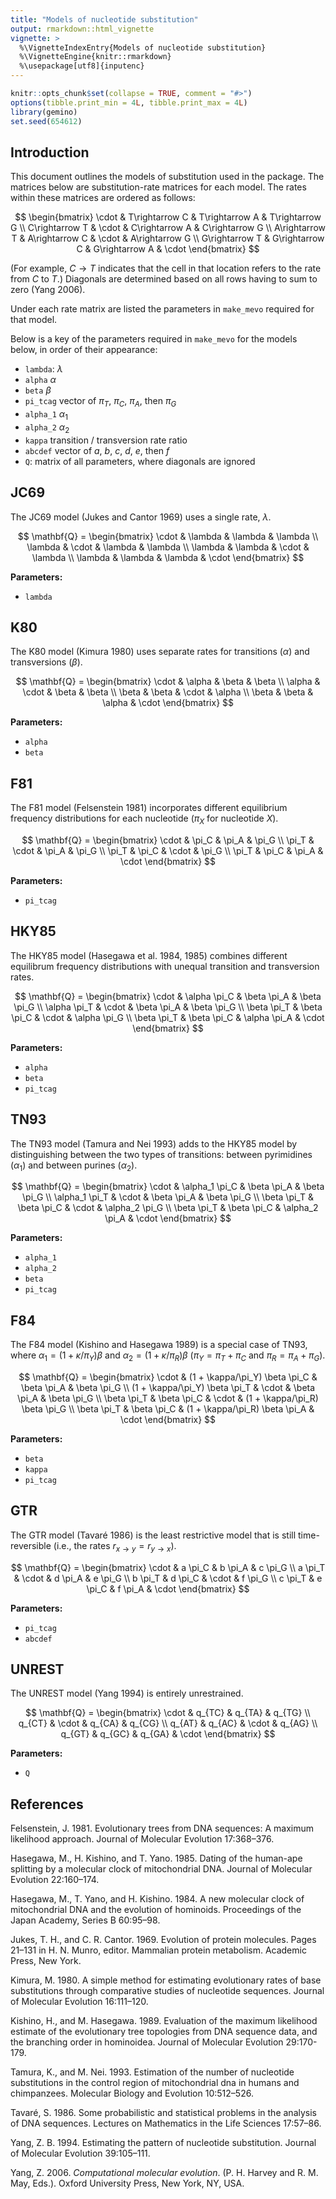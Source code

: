 ```yaml
---
title: "Models of nucleotide substitution"
output: rmarkdown::html_vignette
vignette: >
  %\VignetteIndexEntry{Models of nucleotide substitution}
  %\VignetteEngine{knitr::rmarkdown}
  %\usepackage[utf8]{inputenc}
---
```


```r
knitr::opts_chunk$set(collapse = TRUE, comment = "#>")
options(tibble.print_min = 4L, tibble.print_max = 4L)
library(gemino)
set.seed(654612)
```


## Introduction

This document outlines the models of substitution used in the package.
The matrices below are substitution-rate matrices for each model.
The rates within these matrices are ordered as follows:

$$
\begin{bmatrix}
    \cdot           & T\rightarrow C    & T\rightarrow A    & T\rightarrow G    \\
    C\rightarrow T  & \cdot             & C\rightarrow A    & C\rightarrow G    \\
    A\rightarrow T  & A\rightarrow C    & \cdot             & A\rightarrow G    \\
    G\rightarrow T  & G\rightarrow C    & G\rightarrow A    & \cdot
\end{bmatrix}
$$

(For example, $C \rightarrow T$ indicates that the cell in that location refers to
the rate from $C$ to $T$.)
Diagonals are determined based on all rows having to sum to zero (Yang 2006).

Under each rate matrix are listed the parameters in `make_mevo` required for that model.

Below is a key of the parameters required in `make_mevo` for the models below,
in order of their appearance:

* `lambda`: $\lambda$
* `alpha` $\alpha$
* `beta` $\beta$
* `pi_tcag` vector of $\pi_T$, $\pi_C$, $\pi_A$, then $\pi_G$
* `alpha_1` $\alpha_1$
* `alpha_2` $\alpha_2$
* `kappa` transition / transversion rate ratio
* `abcdef` vector of $a$, $b$, $c$, $d$, $e$, then $f$
* `Q`: matrix of all parameters, where diagonals are ignored





## JC69


The JC69 model (Jukes and Cantor 1969) uses a single rate, $\lambda$.


$$
\mathbf{Q} = 
\begin{bmatrix}
\cdot   & \lambda   & \lambda   & \lambda \\
\lambda & \cdot     & \lambda   & \lambda \\
\lambda & \lambda   & \cdot     & \lambda \\
\lambda & \lambda   & \lambda   & \cdot
\end{bmatrix}
$$


__Parameters\:__

* `lambda`


## K80

The K80 model (Kimura 1980) uses separate rates for transitions ($\alpha$)
and transversions ($\beta$).

$$
\mathbf{Q} = 
\begin{bmatrix}
\cdot   & \alpha    & \beta     & \beta     \\
\alpha  & \cdot     & \beta     & \beta     \\
\beta   & \beta     & \cdot     & \alpha    \\
\beta   & \beta     & \alpha    & \cdot
\end{bmatrix}
$$


__Parameters\:__

* `alpha`
* `beta`


## F81

The F81 model (Felsenstein 1981) incorporates different equilibrium frequency
distributions for each nucleotide ($\pi_X$ for nucleotide $X$).

$$
\mathbf{Q} = 
\begin{bmatrix}
\cdot   & \pi_C & \pi_A & \pi_G \\
\pi_T   & \cdot & \pi_A & \pi_G \\
\pi_T   & \pi_C & \cdot & \pi_G \\
\pi_T   & \pi_C & \pi_A & \cdot
\end{bmatrix}
$$

__Parameters\:__

* `pi_tcag`


## HKY85

The HKY85 model (Hasegawa et al. 1984, 1985) combines different equilibrum frequency
distributions with unequal transition and transversion rates.

$$
\mathbf{Q} = 
\begin{bmatrix}
\cdot           & \alpha \pi_C  & \beta \pi_A   & \beta \pi_G   \\
\alpha \pi_T    & \cdot         & \beta \pi_A   & \beta \pi_G   \\
\beta \pi_T     & \beta \pi_C   & \cdot         & \alpha \pi_G  \\
\beta \pi_T     & \beta \pi_C   & \alpha \pi_A  & \cdot
\end{bmatrix}
$$

__Parameters\:__

* `alpha`
* `beta`
* `pi_tcag`



## TN93

The TN93 model (Tamura and Nei 1993) adds to the HKY85 model by distinguishing
between the two types of transitions:
between pyrimidines ($\alpha_1$) and
between purines ($\alpha_2$).


$$
\mathbf{Q} = 
\begin{bmatrix}
\cdot           & \alpha_1 \pi_C    & \beta \pi_A       & \beta \pi_G \\
\alpha_1 \pi_T  & \cdot             & \beta \pi_A       & \beta \pi_G \\
\beta \pi_T     & \beta \pi_C       & \cdot             & \alpha_2 \pi_G \\
\beta \pi_T     & \beta \pi_C       & \alpha_2 \pi_A    & \cdot
\end{bmatrix}
$$

__Parameters\:__

* `alpha_1`
* `alpha_2`
* `beta`
* `pi_tcag`



## F84

The F84 model (Kishino and Hasegawa 1989) is a special case of TN93, 
where $\alpha_1 = (1 + \kappa/\pi_Y) \beta$ and $\alpha_2 = (1 + \kappa/\pi_R) \beta$
($\pi_Y = \pi_T + \pi_C$ and $\pi_R = \pi_A + \pi_G$).

$$
\mathbf{Q} = 
\begin{bmatrix}
\cdot                               & (1 + \kappa/\pi_Y) \beta \pi_C    &
    \beta \pi_A                     & \beta \pi_G                       \\
(1 + \kappa/\pi_Y) \beta \pi_T      & \cdot                             &
    \beta \pi_A                     & \beta \pi_G                       \\
\beta \pi_T                         & \beta \pi_C                       &
    \cdot                           & (1 + \kappa/\pi_R) \beta \pi_G    \\
\beta \pi_T                         & \beta \pi_C                       &
    (1 + \kappa/\pi_R) \beta \pi_A  & \cdot
\end{bmatrix}
$$


__Parameters\:__

* `beta`
* `kappa`
* `pi_tcag`


## GTR

The GTR model (Tavaré 1986) is the least restrictive model that is still time-reversible
(i.e., the rates $r_{x \rightarrow y} = r_{y \rightarrow x}$).

$$
\mathbf{Q} = 
\begin{bmatrix}
\cdot   & a \pi_C   & b \pi_A   & c \pi_G \\
a \pi_T & \cdot     & d \pi_A   & e \pi_G \\
b \pi_T & d \pi_C   & \cdot     & f \pi_G \\
c \pi_T & e \pi_C   & f \pi_A   & \cdot
\end{bmatrix}
$$

__Parameters\:__

* `pi_tcag`
* `abcdef`


## UNREST

The UNREST model (Yang 1994) is entirely unrestrained.


$$
\mathbf{Q} = 
\begin{bmatrix}
\cdot   & q_{TC}    & q_{TA}    & q_{TG}  \\
q_{CT}  & \cdot     & q_{CA}    & q_{CG}  \\
q_{AT}  & q_{AC}    & \cdot     & q_{AG}  \\
q_{GT}  & q_{GC}    & q_{GA}    & \cdot
\end{bmatrix}
$$


__Parameters\:__

* `Q`




## References

Felsenstein, J. 1981. Evolutionary trees from DNA sequences: A maximum likelihood
approach. Journal of Molecular Evolution 17:368–376.

Hasegawa, M., H. Kishino, and T. Yano. 1985. Dating of the human-ape splitting by a
molecular clock of mitochondrial DNA. Journal of Molecular Evolution 22:160–174.

Hasegawa, M., T. Yano, and H. Kishino. 1984. A new molecular clock of mitochondrial
DNA and the evolution of hominoids. Proceedings of the Japan Academy, Series B
60:95–98.

Jukes, T. H., and C. R. Cantor. 1969. Evolution of protein molecules. Pages 21–131 in H.
N. Munro, editor. Mammalian protein metabolism. Academic Press, New York.

Kimura, M. 1980. A simple method for estimating evolutionary rates of base substitutions
through comparative studies of nucleotide sequences. Journal of Molecular Evolution
16:111–120.

Kishino, H., and M. Hasegawa. 1989.
Evaluation of the maximum likelihood estimate of the evolutionary tree topologies from
DNA sequence data, and the branching order in hominoidea.
Journal of Molecular Evolution 29:170-179.

Tamura, K., and M. Nei. 1993. Estimation of the number of nucleotide substitutions in the
control region of mitochondrial dna in humans and chimpanzees. Molecular Biology and
Evolution 10:512–526.

Tavaré, S. 1986. Some probabilistic and statistical problems in the analysis of DNA
sequences. Lectures on Mathematics in the Life Sciences 17:57–86.

Yang, Z. B. 1994. Estimating the pattern of nucleotide substitution. Journal of
Molecular Evolution 39:105–111.

Yang, Z. 2006. *Computational molecular evolution*. (P. H. Harvey and R. M. May, Eds.).
Oxford University Press, New York, NY, USA.

